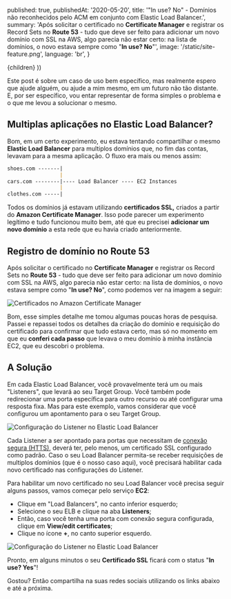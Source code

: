 
  published: true,
  publishedAt: '2020-05-20',
  title: '"In use? No" - Domínios não reconhecidos pelo ACM em conjunto com Elastic Load Balancer.',
  summary: 'Após solicitar o certificado no **Certificate Manager** e registrar os Record Sets no **Route 53** - tudo que deve ser feito para adicionar um novo domínio com SSL na AWS, algo parecia não estar certo: na lista de domínios, o novo estava sempre como "**In use? No**"',
  image: '/static/site-feature.png',
  language: 'br',
}

  <BlogPost language={meta.language} path={router.pathname} meta={meta}>
    {children}
  </BlogPost>
))

Este post é sobre um caso de uso bem específico, mas realmente espero que ajude alguém, ou ajude a mim mesmo, em um futuro não tão distante. E, por ser específico, vou entar representar de forma simples o problema e o que me levou a solucionar o mesmo.

## Multiplas aplicações no Elastic Load Balancer?

Bom, em um certo experimento, eu estava tentando compartilhar o mesmo **Elastic Load Balancer** para multiplos domínios que, no fim das contas, levavam para a mesma aplicação. O fluxo era mais ou menos assim:

```md
shoes.com -------|
                 |
cars.com --------|---- Load Balancer ---- EC2 Instances
                 |
clothes.com -----|
```

Todos os domínios já estavam utilizando **certificados SSL,** criados a partir do **Amazon Certificate Manager**. Isso pode parecer um experimento legítimo e tudo funcionou muito bem, até que eu precisei **adicionar um novo domínio** a esta rede que eu havia criado anteriormente.

## Registro de domínio no Route 53

Após solicitar o certificado no **Certificate Manager** e registrar os Record Sets no **Route 53** - tudo que deve ser feito para adicionar um novo domínio com SSL na AWS, algo parecia não estar certo: na lista de domínios, o novo estava sempre como "**In use? No**", como podemos ver na imagem a seguir:

![Certificados no Amazon Certificate Manager](/static/posts/in-use-no-dominios-aws-acm-com-elastic-load-balancer-certificates.png)

Bom, esse simples detalhe me tomou algumas poucas horas de pesquisa. Passei e repassei todos os detalhes da criação do domínio e requisição do certificado para confirmar que tudo estava certo, mas só no momento em que eu **conferi cada passo** que levava o meu domínio à minha instância EC2, que eu descobri o problema.

## A Solução

Em cada Elastic Load Balancer, você provavelmente terá um ou mais "Listeners", que levará ao seu Target Group. Você também pode redirecionar uma porta específica para outro recurso ou até configurar uma resposta fixa. Mas para este exemplo, vamos considerar que você configurou um apontamento para o seu Target Group.

![Configuração do Listener no Elastic Load Balancer](/static/posts/in-use-no-dominios-aws-acm-com-elastic-load-balancer-listener.png)

Cada Listener a ser apontado para portas que necessitam de [conexão segura (HTTS)](https://pt.wikipedia.org/wiki/Lista_de_portas_dos_protocolos_TCP_e_UDP), deverá ter, pelo menos, um certificado SSL configurado como padrão. Caso o seu Load Balancer permita-se receber requisições de multiplos domínios (que é o nosso caso aqui), você precisará habilitar cada novo certificado nas configurações do Listener.

Para habilitar um novo certificado no seu Load Balancer você precisa seguir alguns passos, vamos começar pelo serviço **EC2**:

- Clique em "Load Balancers", no canto inferior esquerdo;
- Selecione o seu ELB e clique na aba **Listeners**;
- Então, caso você tenha uma porta com conexão segura configurada, clique em **View/edit certificates**;
- Clique no ícone **+**, no canto superior esquerdo.

![Configuração do Listener no Elastic Load Balancer](/static/posts/in-use-no-dominios-aws-acm-com-elastic-load-balancer-listener-certificate.png)

Pronto, em alguns minutos o seu **Certificado SSL** ficará com o status "**In use? Yes**"!

Gostou? Então compartilha na suas redes sociais utilizando os links abaixo e até a próxima.

